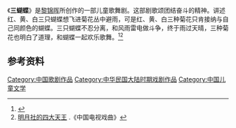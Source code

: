 《'''三蝴蝶'''》是[[黎锦晖|黎锦晖]]所创作的一部儿童歌舞剧。这部剧歌颂团结奋斗的精神。讲述红、黄、白三只蝴蝶想飞进菊花丛中避雨，可是红、黄、白三种菊花只肯接纳与自己同颜色的蝴蝶。三只蝴蝶不忍分离，和风雨雷电做斗争，终于雨过天晴，三种菊花也明白了道理，和蝴蝶一起欢乐歌舞。<ref>{{cite book|author=王人美，解波|title=我的成名与不幸——王人美回忆录|year=1985|publisher=上海文艺出版社|location=上海|pages=55}}</ref><ref>[http://www.cnki.com.cn/Article/CJFDTotal-DSXQ199504020.htm 明月社的四大天王] {{Wayback|url=http://www.cnki.com.cn/Article/CJFDTotal-DSXQ199504020.htm |date=20150204062934 }}.《中国电视戏曲》</ref> 
==参考资料==
{{reflist}}

[[Category:中国歌剧作品|Category:中国歌剧作品]]
[[Category:中华民国大陆时期戏剧作品|Category:中华民国大陆时期戏剧作品]]
[[Category:中国儿童文学|Category:中国儿童文学]]